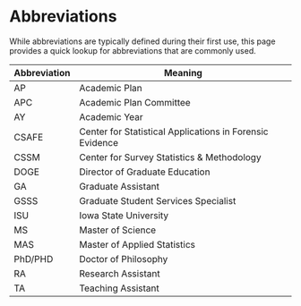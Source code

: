 # Abbreviations

While abbreviations are typically defined during their first use,
this page provides a quick lookup for abbreviations that are commonly used.

|Abbreviation|Meaning                                                 |
|------------|--------------------------------------------------------|
|AP          |Academic Plan                                           |
|APC         |Academic Plan Committee                                 |
|AY          |Academic Year                                           |
|CSAFE       |Center for Statistical Applications in Forensic Evidence|
|CSSM        |Center for Survey Statistics & Methodology              |
|DOGE        |Director of Graduate Education                          |
|GA          |Graduate Assistant                                      |
|GSSS        |Graduate Student Services Specialist                    |
|ISU         |Iowa State University                                   |
|MS          |Master of Science                                       |
|MAS         |Master of Applied Statistics                            |
|PhD/PHD     |Doctor of Philosophy                                    |
|RA          |Research Assistant                                      |
|TA          |Teaching Assistant                                      |
